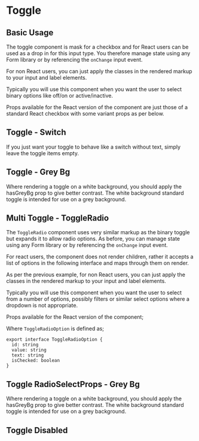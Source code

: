 
<Meta of={ToggleStories} />

# Toggle

## Basic Usage

The toggle component is mask for a checkbox and for React users can be used as a drop in for this input type. You therefore manage state using any Form library or by referencing the `onChange` input event.

For non React users, you can just apply the classes in the rendered markup to your input and label elements.

Typically you will use this component when you want the user to select binary options like off/on or active/inactive.

Props available for the React version of the component are just those of a standard React checkbox with some variant props as per below.

<ArgsTable of={Toggle} />

<Canvas>
  <Story of={ToggleStories.BasicUsage} />
</Canvas>

<RenderHtmlMarkup component="Toggle" story="Basic Usage" />

## Toggle - Switch

If you just want your toggle to behave like a switch without text, simply leave the toggle items empty.

<Canvas>
  <Story of={ToggleStories.ToggleSwitch} />
</Canvas>

<RenderHtmlMarkup component="Toggle" story="Toggle - Switch" />

## Toggle - Grey Bg

Where rendering a toggle on a white background, you should apply the hasGreyBg prop to give better contrast. The white background standard toggle is intended for use on a grey background.

<Canvas>
  <Story of={ToggleStories.ToggleGreyBg} />
</Canvas>

<RenderHtmlMarkup component="Toggle" story="Toggle - Grey Bg" />

## Multi Toggle - ToggleRadio

The `ToggleRadio` component uses very similar markup as the binary toggle but expands it to allow radio options. As before, you can manage state using any Form library or by referencing the `onChange` input event.

For react users, the component does not render children, rather it accepts a list of options in the following interface and maps through them on render.

As per the previous example, for non React users, you can just apply the classes in the rendered markup to your input and label elements.

Typically you will use this component when you want the user to select from a number of options, possibly filters or similar select options where a dropdown is not appropriate.

Props available for the React version of the component;

<ArgsTable of={ToggleRadio} />

Where `ToggleRadioOption` is defined as;

```tsx
export interface ToggleRadioOption {
  id: string
  value: string
  text: string
  isChecked: boolean
}
```

<Canvas>
  <Story of={ToggleStories.ToggleRadioDefault} />
</Canvas>

<RenderHtmlMarkup component="Toggle" story="Toggle Radio - Default" />

## Toggle RadioSelectProps - Grey Bg

Where rendering a toggle on a white background, you should apply the hasGreyBg prop to give better contrast. The white background standard toggle is intended for use on a grey background.

<Canvas>
  <Story of={ToggleStories.ToggleRadioSelectPropsGreyBg} />
</Canvas>

<RenderHtmlMarkup component="Toggle" story="Toggle RadioSelectProps - Grey Bg" />

## Toggle Disabled

<Canvas>
  <Story of={ToggleStories.ToggleRadioDisabled} />
</Canvas>

<RenderHtmlMarkup component="Toggle" story="Toggle Radio - Disabled" />
